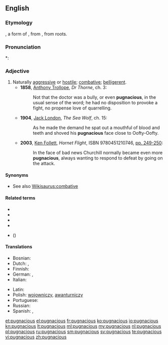 ==English==

===Etymology===
{{etyl|la}}, a form of {{term|pugno|pugnō|I fight|lang=la}}, from {{term|pugnus||fist|lang=la}}, from {{proto|Indo-European}} roots.

===Pronunciation===
*: {{rhymes|eɪʃəs}}

===Adjective===
{{en-adj}}

# Naturally [[aggressive]] or [[hostile]]; [[combative]]; [[belligerent]].
#* '''1858''', [[w:Anthony Trollope|Anthony Trollope]], ''Dr Thorne'', ch. 3:
#*: Not that the doctor was a bully, or even '''pugnacious''', in the usual sense of the word; he had no disposition to provoke a fight, no propense love of quarrelling.
#* '''1904''', [[w:Jack London|Jack London]], ''The Sea Wolf'', ch. 15:
#*: As he made the demand he spat out a mouthful of blood and teeth and shoved his '''pugnacious''' face close to Oofty-Oofty.
#* '''2003''', [[w:Ken Follett|Ken Follett]], ''Hornet Flight'', ISBN 9780451210746, [http://books.google.ca/books?id=cveoqrRNew0C&dq=pugnacious+subject%3A%22fiction%22&q=pugnacious#v=snippet&q=pugnacious&f=false pp. 249-250]:
#*: In the face of bad news Churchill normally became even more '''pugnacious''', always wanting to respond to defeat by going on the attack.

====Synonyms====
* See also [[Wikisaurus:combative]]

====Related terms====
* {{l|en|impugn}}
* {{l|en|poniard}}
* {{l|en|pugilism}}
* {{l|en|pugnacity}}
* {{l|en|repugn}} ({{l|en|repugnant}})

====Translations====
{{trans-top|aggressive, belligerent}}
* Bosnian: {{t|bs|ratoboran}}
* Dutch: {{t+|nl|strijdlustig}}, {{t|nl|vechtlustig}}
* Finnish: {{t-|fi|taistelunhaluinen}}
* German: {{t+|de|kampflustig}}, {{t+|de|streitsüchtig}}
* Italian: {{t+|it|pugnace}}
{{trans-mid}}
* Latin: {{t-|la|pugnax}}
* Polish: [[wojowniczy]], [[awanturniczy]] {{m}}
* Portuguese: {{t|pt|belicoso}}
* Russian: {{t|ru|драчливый|sc=Cyrl|tr=dračlívyj}}
* Spanish: {{t|es|pugnaz}},  {{t+|es|belicoso}}
{{trans-bottom}}

[[et:pugnacious]]
[[el:pugnacious]]
[[fr:pugnacious]]
[[ko:pugnacious]]
[[io:pugnacious]]
[[kn:pugnacious]]
[[lt:pugnacious]]
[[ml:pugnacious]]
[[my:pugnacious]]
[[nl:pugnacious]]
[[pl:pugnacious]]
[[ru:pugnacious]]
[[sm:pugnacious]]
[[sv:pugnacious]]
[[te:pugnacious]]
[[vi:pugnacious]]
[[zh:pugnacious]]